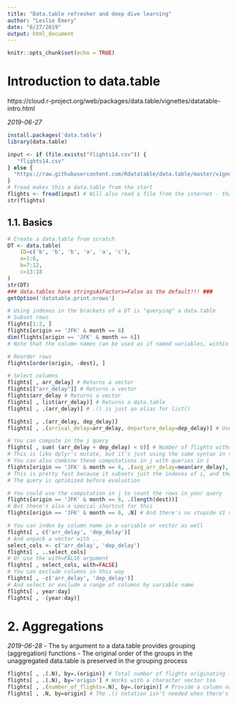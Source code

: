 ```yaml
---
title: "Data.table refresher and deep dive learning"
author: "Leslie Emery"
date: "6/27/2019"
output: html_document
---
```


```r
knitr::opts_chunk$set(echo = TRUE)
```

# Introduction to data.table
https://cloud.r-project.org/web/packages/data.table/vignettes/datatable-intro.html

*2019-06-27*
```r
install.packages('data.table')
library(data.table)
```

```r
input <- if (file.exists("flights14.csv")) {
   "flights14.csv"
} else {
  "https://raw.githubusercontent.com/Rdatatable/data.table/master/vignettes/flights14.csv"
}
# fread makes this a data.table from the start
flights <- fread(input) # Will also read a file from the internet - that's neat!
str(flights)
```

## 1.1. Basics
```r
# Create a data.table from scratch
DT <- data.table(
    ID=c('b', 'b', 'b', 'a', 'a', 'c'),
    a=1:6, 
    b=7:12,
    c=13:18
)
str(DT)
### data.tables have stringsAsFactors=False as the default!!! ###
getOption('datatable.print.nrows')

# Using indexes in the brackets of a DT is "querying" a data.table
# Subset rows
flights[1:2, ]
flights[origin == 'JFK' & month == 6]
dim(flights[origin == 'JFK' & month == 6])
# Note that the column names can be used as if named variables, within the brackets

# Reorder rows
flights[order(origin, -dest), ]

# Select columns
flights[ , arr_delay] # Returns a vector
flights[["arr_delay"]] # Returns a vector
flights$arr_delay # Returns a vector
flights[ , list(arr_delay)] # Returns a data.table
flights[ , .(arr_delay)] # .() is just an alias for list()

flights[ , .(arr_delay, dep_delay)]
flights[ , .(arrival_delay=arr_delay, departure_delay=dep_delay)] # Use the j query list to rename the selected columns

# You can compute in the j query
flights[ , sum( (arr_delay + dep_delay) < 0)] # Number of flights without any delay
# This is like dplyr's mutate, but it's just using the same syntax in the same place
# You can also combine these computations in j with queries in i
flights[origin == 'JFK' & month == 6, .(avg_arr_delay=mean(arr_delay), avg_dep_delay=mean(dep_delay))]
# This is pretty fast because it subsets just the indexes of i, and the right columns in j, before doing the computation
# The query is optimized before evaluation

# You could use the computation in j to count the rows in your query
flights[origin == 'JFK' & month == 6, .(length(dest))]
# But there's also a special shortcut for this
flights[origin == 'JFK' & month == 6, .N] # And there's no stupide V1 variable name

# You can index by column name in a variable or vector as well
flights[ , c('arr_delay', 'dep_delay')]
# And unpack a vector with ..
select_cols <- c('arr_delay', 'dep_delay')
flights[ , ..select_cols]
# Or use the with=FALSE argument
flights[ , select_cols, with=FALSE]
# You can exclude columns in this way
flights[ , -c('arr_delay', 'dep_delay')]
# And select or exclude a range of columns by variable name
flights[ , year:day]
flights[ , -(year:day)]
```

# 2. Aggregations
*2019-06-28*
- The `by` argument to a data.table provides grouping (aggregation) functions
- The original order of the groups in the unaggregated data.table is preserved in the grouping process
```r
flights[ , .(.N), by=.(origin)] # Total number of flights originating in each airport
flights[ , .(.N), by='origin'] # Works with a character vector too
flights[ , .(number_of_flights=.N), by=.(origin)] # Provide a column name for the new aggregated variable
flights[ , .N, by=origin] # The .() notation isn't needed when there's just one variable in j or by

```

